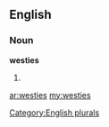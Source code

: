 ==English==

===Noun===
'''westies'''

# {{plural of|[[westie]]}}

[[Category:English plurals]]

[[ar:westies]]
[[my:westies]]